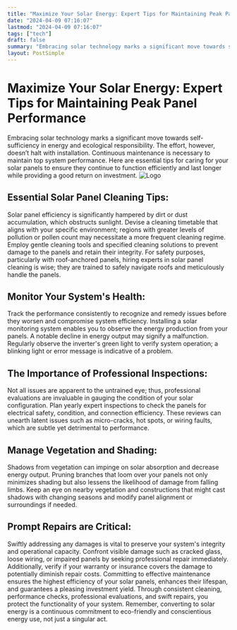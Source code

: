 ```yaml
---
title: "Maximize Your Solar Energy: Expert Tips for Maintaining Peak Panel Performance"
date: "2024-04-09 07:16:07"
lastmod: "2024-04-09 07:16:07"
tags: ["tech"]
draft: false
summary: "Embracing solar technology marks a significant move towards self-sufficiency in energy and ecological responsibility. The effort, however, doesn’t halt with installation. Continuous maintenance is necessary to maintain top system performance. Here are essential tips for caring for your solar panels to ensure they continue to function efficiently and last longer while providing a good return on investment."
layout: PostSimple
---
```

# Maximize Your Solar Energy: Expert Tips for Maintaining Peak Panel Performance
Embracing solar technology marks a significant move towards self-sufficiency in energy and ecological responsibility. The effort, however, doesn’t halt with installation. Continuous maintenance is necessary to maintain top system performance. Here are essential tips for caring for your solar panels to ensure they continue to function efficiently and last longer while providing a good return on investment.
<img alt="Logo" class="lazyImg" data-src="https://cdn.seniorsselection.com/src_image/e1a4935c96b994703d498b44feef2aa7.webp" src="/statics/image/loading.webp"/>
## Essential Solar Panel Cleaning Tips:
Solar panel efficiency is significantly hampered by dirt or dust accumulation, which obstructs sunlight. Devise a cleaning timetable that aligns with your specific environment; regions with greater levels of pollution or pollen count may necessitate a more frequent cleaning regime. Employ gentle cleaning tools and specified cleaning solutions to prevent damage to the panels and retain their integrity. For safety purposes, particularly with roof-anchored panels, hiring experts in solar panel cleaning is wise; they are trained to safely navigate roofs and meticulously handle the panels.
## Monitor Your System's Health:
Track the performance consistently to recognize and remedy issues before they worsen and compromise system efficiency. Installing a solar monitoring system enables you to observe the energy production from your panels. A notable decline in energy output may signify a malfunction. Regularly observe the inverter's green light to verify system operation; a blinking light or error message is indicative of a problem.
## The Importance of Professional Inspections:
Not all issues are apparent to the untrained eye; thus, professional evaluations are invaluable in gauging the condition of your solar configuration. Plan yearly expert inspections to check the panels for electrical safety, condition, and connection efficiency. These reviews can unearth latent issues such as micro-cracks, hot spots, or wiring faults, which are subtle yet detrimental to performance.
## Manage Vegetation and Shading:
Shadows from vegetation can impinge on solar absorption and decrease energy output. Pruning branches that loom over your panels not only minimizes shading but also lessens the likelihood of damage from falling limbs. Keep an eye on nearby vegetation and constructions that might cast shadows with changing seasons and modify panel alignment or surroundings if needed.
## Prompt Repairs are Critical:
Swiftly addressing any damages is vital to preserve your system's integrity and operational capacity. Confront visible damage such as cracked glass, loose wiring, or impaired panels by seeking professional repair immediately. Additionally, verify if your warranty or insurance covers the damage to potentially diminish repair costs.
Committing to effective maintenance ensures the highest efficiency of your solar panels, enhances their lifespan, and guarantees a pleasing investment yield. Through consistent cleaning, performance checks, professional evaluations, and swift repairs, you protect the functionality of your system. Remember, converting to solar energy is a continuous commitment to eco-friendly and conscientious energy use, not just a singular act.
        